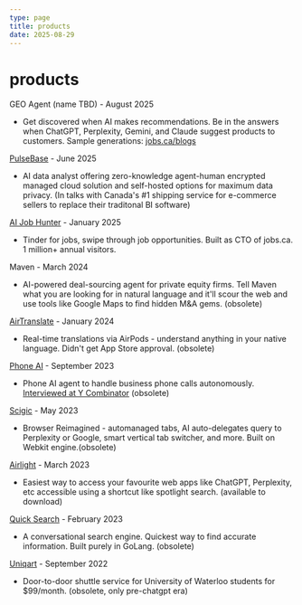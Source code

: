 ```yaml
---
type: page
title: products
date: 2025-08-29
---
```



# products


<div>


GEO Agent (name TBD) - August 2025
- Get discovered when AI makes recommendations. Be in the answers when ChatGPT, Perplexity, Gemini, and Claude suggest products to customers. Sample generations: [jobs.ca/blogs](https://jobs.ca/blogs)

[PulseBase](https://pulsebase.io) - June 2025
- AI data analyst offering zero-knowledge agent-human encrypted managed cloud solution and self-hosted options for maximum data privacy. (In talks with Canada's #1 shipping service for e-commerce sellers to replace their traditonal BI software)

[AI Job Hunter](https://jobs.ca/ai-job-hunter) - January 2025
- Tinder for jobs, swipe through job opportunities. Built as CTO of jobs.ca. 1 million+ annual visitors.

Maven - March 2024
- AI-powered deal-sourcing agent for private equity firms. Tell Maven what you are looking for in natural language and it'll scour the web and use tools like Google Maps to find hidden M&A gems. (obsolete)

[AirTranslate](https://github.com/nidhishgajjar/airtranslate-ios) - January 2024
- Real-time translations via AirPods - understand anything in your native language. Didn't get App Store approval. (obsolete)

[Phone AI](https://x.com/artmarryscience/status/1761252660676600171) - September 2023
- Phone AI agent to handle business phone calls autonomously. [Interviewed at Y Combinator](https://www.ycombinator.com) (obsolete)

[Scigic](https://scigic.com) - May 2023
- Browser Reimagined - automanaged tabs, AI auto-delegates query to Perplexity or Google, smart vertical tab switcher, and more. Built on Webkit engine.(obsolete)

[Airlight](https://airlight.pro) - March 2023
- Easiest way to access your favourite web apps like ChatGPT, Perplexity, etc accessible using a shortcut like spotlight search. (available to download)

[Quick Search](https://github.com/nidhishgajjar/quicksearch-api) - February 2023
- A conversational search engine. Quickest way to find accurate information. Built purely in GoLang. (obsolete)

[Uniqart](https://linktr.ee/uniqart) - September 2022
- Door-to-door shuttle service for University of Waterloo students for $99/month. (obsolete, only pre-chatgpt era)


</div>

